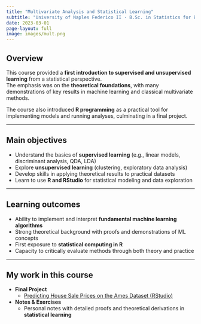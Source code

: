 ```yaml
---
title: "Multivariate Analysis and Statistical Learning"
subtitle: "University of Naples Federico II · B.Sc. in Statistics for Business and Society"
date: 2023-03-01
page-layout: full
image: images/mult.png
---
```


## Overview
This course provided a **first introduction to supervised and unsupervised learning** from a statistical perspective.  
The emphasis was on the **theoretical foundations**, with many demonstrations of key results in machine learning and classical multivariate methods.  

The course also introduced **R programming** as a practical tool for implementing models and running analyses, culminating in a final project.  

---

## Main objectives
- Understand the basics of **supervised learning** (e.g., linear models, discriminant analysis, QDA, LDA)  
- Explore **unsupervised learning** (clustering, exploratory data analysis)  
- Develop skills in applying theoretical results to practical datasets  
- Learn to use **R and RStudio** for statistical modeling and data exploration  

---

## Learning outcomes
- Ability to implement and interpret **fundamental machine learning algorithms**  
- Strong theoretical background with proofs and demonstrations of ML concepts  
- First exposure to **statistical computing in R**  
- Capacity to critically evaluate methods through both theory and practice  

---

## My work in this course
- **Final Project**  
  - [Predicting House Sale Prices on the Ames Dataset (RStudio)](https://github.com/emanueleiacca/predict-sale_price-on-ames-dataset-in-R)  

- **Notes & Exercises**  
  - Personal notes with detailed proofs and theoretical derivations in **statistical learning**  
